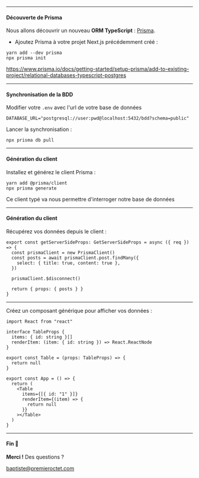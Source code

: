 
<Slides>

<ChapterHeading title="📐🤓 Front avec Next.Js" backgroundColor="#6c5ce7" />

---

<SlideHeader slideTitle="📐🤓 Front avec Next.Js" />

#### Découverte de Prisma

Nous allons découvrir un nouveau **ORM TypeScript** : [Prisma](https://www.prisma.io/).

- Ajoutez Prisma à votre projet Next.js précédemment créé :

```
yarn add --dev prisma
npx prisma init
```

https://www.prisma.io/docs/getting-started/setup-prisma/add-to-existing-project/relational-databases-typescript-postgres

---

<SlideHeader slideTitle="📐🤓 Front avec Next.Js" />

#### Synchronisation de la BDD

Modifier votre `.env` avec l'url de votre base de données

```
DATABASE_URL="postgresql://user:pwd@localhost:5432/bdd?schema=public"
```

Lancer la synchronisation :

```
npx prisma db pull
```

---

<SlideHeader slideTitle="📐🤓 Front avec Next.Js" />

#### Génération du client

Installez et générez le client Prisma :

```
yarn add @prisma/client
npx prisma generate
```

Ce client typé va nous permettre d'interroger notre base de données

---

<SlideHeader slideTitle="📐🤓 Front avec Next.Js" />

#### Génération du client

Récupérez vos données depuis le client :

```
export const getServerSideProps: GetServerSideProps = async ({ req }) => {
  const prismaClient = new PrismaClient()
  const posts = await prismaClient.post.findMany({
    select: { title: true, content: true },
  })

  prismaClient.$disconnect()

  return { props: { posts } }
}
```

---

<SlideHeader slideTitle="📐🤓 Front avec Next.Js" />

Créez un composant générique pour afficher vos données :

```
import React from "react"

interface TableProps {
  items: { id: string }[]
  renderItem: (item: { id: string }) => React.ReactNode
}

export const Table = (props: TableProps) => {
  return null
}

export const App = () => {
  return (
    <Table
      items={[{ id: "1" }]}
      renderItem={(item) => {
        return null
      }}
    ></Table>
  )
}

```

---

<SlideHeader slideTitle="" />

#### Fin 🍻

**Merci !** Des questions ?

baptiste@premieroctet.com

</Slides>
